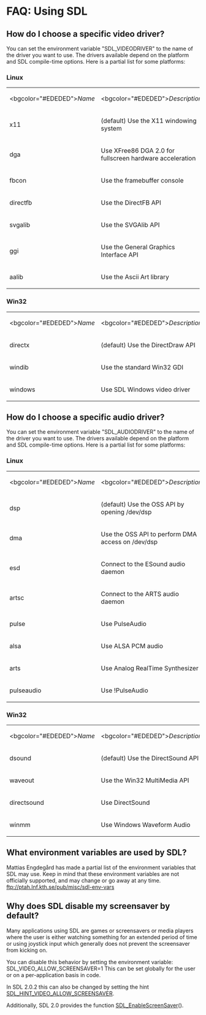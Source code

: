 = FAQ: Using SDL =


== How do I choose a specific video driver? ==

You can set the environment variable "SDL_VIDEODRIVER" to the name of the driver you want to use. The drivers available depend on the platform and SDL compile-time options. Here is a partial list for some platforms:

=== Linux ===
{|
|<bgcolor="#EDEDED">''Name''
|<bgcolor="#EDEDED">''Description''
|<bgcolor="#EDEDED">''1.2''
|<bgcolor="#EDEDED">''2.0''
|-
|x11                        
| (default) Use the X11 windowing system 
| yes 
| yes 
|-
|dga                        
|Use XFree86 DGA 2.0 for fullscreen hardware acceleration 
| yes 
|     
|-
|fbcon                      
|Use the framebuffer console             
| yes 
|     
|-
|directfb                   
|Use the DirectFB API                    
| yes 
| yes 
|-
|svgalib                    
|Use the SVGAlib API                     
| yes 
|     
|-
|ggi                        
|Use the General Graphics Interface API  
| yes 
|     
|-
|aalib                      
|Use the Ascii Art library               
| yes 
|     
|}

=== Win32 ===
{|
|<bgcolor="#EDEDED">''Name''
|<bgcolor="#EDEDED">''Description''
|<bgcolor="#EDEDED">''1.2''
|<bgcolor="#EDEDED">''2.0''
|-
|directx                    
|(default) Use the DirectDraw API
| yes 
|     
|-
|windib                     
|Use the standard Win32 GDI        
| yes 
|     
|-
|windows                    
|Use SDL Windows video driver      
|     
| yes 
|}

== How do I choose a specific audio driver? ==
You can set the environment variable "SDL_AUDIODRIVER" to the name of the driver you want to use. The drivers available depend on the platform and SDL compile-time options. Here is a partial list for some platforms:

=== Linux ===
{|
|<bgcolor="#EDEDED">''Name''
|<bgcolor="#EDEDED">''Description''
|<bgcolor="#EDEDED">''1.2''
|<bgcolor="#EDEDED">''2.0''
|-
|dsp                        
|(default) Use the OSS API by opening /dev/dsp
| yes 
| yes 
|-
|dma                        
|Use the OSS API to perform DMA access on /dev/dsp
| yes 
|     
|-
|esd                        
|Connect to the ESound audio daemon
| yes 
| yes 
|-
|artsc                      
|Connect to the ARTS audio daemon  
| yes 
|     
|-
|pulse                      
|Use PulseAudio
| yes 
|     
|-
|alsa                       
|Use ALSA PCM audio                
| yes 
| yes 
|-
|arts                       
|Use Analog RealTime Synthesizer
| yes 
| yes 
|-
|pulseaudio                 
|Use !PulseAudio                   
|     
| yes 
|}

=== Win32 ===
{|
|<bgcolor="#EDEDED">''Name''
|<bgcolor="#EDEDED">''Description''
|<bgcolor="#EDEDED">''1.2''
|<bgcolor="#EDEDED">''2.0''
|-
|dsound                     
|(default) Use the DirectSound API
| yes 
|     
|-
|waveout                    
|Use the Win32 MultiMedia API
| yes 
|     
|-
|directsound                
|Use DirectSound
|     
| yes 
|-
|winmm                      
|Use Windows Waveform Audio        
|     
| yes 
|}

== What environment variables are used by SDL? ==
Mattias Engdegård has made a partial list of the environment variables that SDL may use. Keep in mind that these environment variables are not officially supported, and may change or go away at any time.
ftp://ptah.lnf.kth.se/pub/misc/sdl-env-vars

== Why does SDL disable my screensaver by default? ==
Many applications using SDL are games or screensavers or media players where the user is either watching something for an extended period of time or using joystick input which generally does not prevent the screensaver from kicking on.

You can disable this behavior by setting the environment variable:
SDL_VIDEO_ALLOW_SCREENSAVER=1
This can be set globally for the user or on a per-application basis in code.

In SDL 2.0.2 this can also be changed by setting the hint [[SDL_HINT_VIDEO_ALLOW_SCREENSAVER]].

Additionally, SDL 2.0 provides the function [[SDL_EnableScreenSaver]]().
